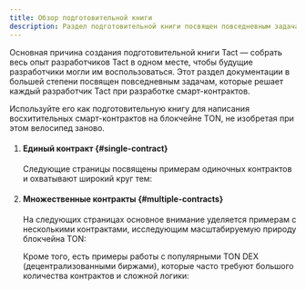 ```yaml
---
title: Обзор подготовительной книги
description: Раздел подготовительной книги посвящен повседневным задачам, которые каждый разработчик Tact решает во время разработки смарт-контрактов
---
```



Основная причина создания подготовительной книги Tact — собрать весь опыт разработчиков Tact в одном месте, чтобы будущие разработчики могли им воспользоваться. Этот раздел документации в большей степени посвящен повседневным задачам, которые решает каждый разработчик Tact при разработке смарт-контрактов.

Используйте его как подготовительную книгу для написания восхитительных смарт-контрактов на блокчейне TON, не изобретая при этом велосипед заново.

<Steps>

1. #### Единый контракт {#single-contract}

   Следующие страницы посвящены примерам одиночных контрактов и охватывают широкий круг тем:

   <CardGrid>
    <LinkCard
      title="1️⃣ Связь с одним контрактом"
      href="/cookbook/single-communication"
    />
    <LinkCard
      title="⚙️ Преобразование типов"
      href="/cookbook/type-conversion"
    />
    <LinkCard
      title="📦 Структуры данных"
      href="/cookbook/data-structures"
    />
    <LinkCard
      title="🤖 Алгоритмы"
      href="/cookbook/algo"
    />
    <LinkCard
      title="📆 Время и дата"
      href="/cookbook/time"
    />
    <LinkCard
      title="⚠️ Управление доступом"
      href="/cookbook/access"
    />
    <LinkCard
      title="✨ Рандомизация"
      href="/cookbook/random"
    />
    <LinkCard
      title="🤔 Разное"
      href="/cookbook/misc"
    />
   </CardGrid>

2. #### Множественные контракты {#multiple-contracts}

   На следующих страницах основное внимание уделяется примерам с несколькими контрактами, исследующим масштабируемую природу блокчейна TON:

   <CardGrid>
     <LinkCard
       title="🧮 Связь с несколькими контрактами"
       href="/cookbook/multi-communication"
     />
     <LinkCard
       title="💎 Взаимозаменяемые токены (Жетоны)"
       href="/cookbook/jettons"
     />
     <LinkCard
       title="🖼️ Невзаимозаменяемые токены (NFTs)"
       href="/cookbook/nfts"
     />
   </CardGrid>

   Кроме того, есть примеры работы с популярными TON DEX (децентрализованными биржами), которые часто требуют большого количества контрактов и сложной логики:

   <CardGrid>
     <LinkCard
       title="DeDust.io"
       href="/cookbook/dexes/dedust"
     />
     <LinkCard
       title="STON.fi"
       href="/cookbook/dexes/stonfi"
     />
   </CardGrid>

</Steps>
